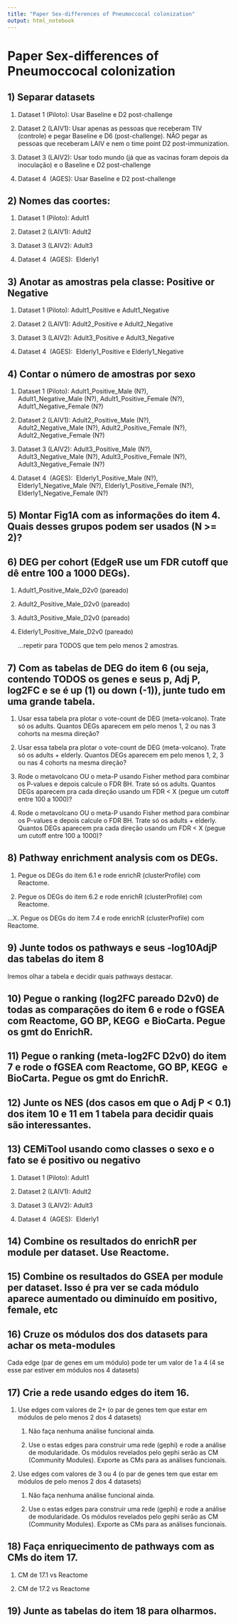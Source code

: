 ```yaml
---
title: "Paper Sex-differences of Pneumoccocal colonization"
output: html_notebook
---
```


# Paper Sex-differences of Pneumoccocal colonization

## 1) Separar datasets

1.  Dataset 1 (Piloto): Usar Baseline e D2 post-challenge

2.  Dataset 2 (LAIV1): Usar apenas as pessoas que receberam TIV (controle) e pegar Baseline e D6 (post-challenge). NÃO pegar as pessoas que receberam LAIV e nem o time point D2 post-immunization.

3.  Dataset 3 (LAIV2): Usar todo mundo (já que as vacinas foram depois da inoculação) e o Baseline e D2 post-challenge

4.  Dataset 4  (AGES): Usar Baseline e D2 post-challenge

## 2) Nomes das coortes:

1.  Dataset 1 (Piloto): Adult1

2.  Dataset 2 (LAIV1): Adult2

3.  Dataset 3 (LAIV2): Adult3

4.  Dataset 4  (AGES):  Elderly1

## 3) Anotar as amostras pela classe: Positive or Negative 

1.  Dataset 1 (Piloto): Adult1_Positive e Adult1_Negative

2.  Dataset 2 (LAIV1): Adult2_Positive e Adult2_Negative

3.  Dataset 3 (LAIV2): Adult3_Positive e Adult3_Negative

4.  Dataset 4  (AGES):  Elderly1_Positive e Elderly1_Negative

## 4) Contar o número de amostras por sexo

1.  Dataset 1 (Piloto): Adult1_Positive_Male (N?),  Adult1_Negative_Male (N?), Adult1_Positive_Female (N?),  Adult1_Negative_Female (N?)

2.  Dataset 2 (LAIV1): Adult2_Positive_Male (N?),  Adult2_Negative_Male (N?), Adult2_Positive_Female (N?),  Adult2_Negative_Female (N?)

3.  Dataset 3 (LAIV2): Adult3_Positive_Male (N?),  Adult3_Negative_Male (N?), Adult3_Positive_Female (N?),  Adult3_Negative_Female (N?)

4.  Dataset 4  (AGES):  Elderly1_Positive_Male (N?),  Elderly1_Negative_Male (N?), Elderly1_Positive_Female (N?),  Elderly1_Negative_Female (N?)

## 5) Montar Fig1A com as informações do item 4. Quais desses grupos podem ser usados (N \>= 2)?

## 6) DEG per cohort (EdgeR use um FDR cutoff que dê entre 100 a 1000 DEGs). 

1.  Adult1_Positive_Male_D2v0 (pareado)

2.  Adult2_Positive_Male_D2v0 (pareado)

3.  Adult3_Positive_Male_D2v0 (pareado)

4.  Elderly1_Positive_Male_D2v0 (pareado)

    ...repetir para TODOS que tem pelo menos 2 amostras.

## 7) Com as tabelas de DEG do item 6 (ou seja, contendo TODOS os genes e seus p, Adj P, log2FC e se é up (1) ou down (-1)), junte tudo em uma grande tabela.

1.  Usar essa tabela pra plotar o vote-count de DEG (meta-volcano). Trate só os adults. Quantos DEGs aparecem em pelo menos 1, 2 ou nas 3 cohorts na mesma direção?

2.  Usar essa tabela pra plotar o vote-count de DEG (meta-volcano). Trate só os adults + elderly. Quantos DEGs aparecem em pelo menos 1, 2, 3 ou nas 4 cohorts na mesma direção?

3.  Rode o metavolcano OU o meta-P usando Fisher method para combinar os P-values e depois calcule o FDR BH. Trate só os adults. Quantos DEGs aparecem pra cada direção usando um FDR \< X (pegue um cutoff entre 100 a 1000)?

4.  Rode o metavolcano OU o meta-P usando Fisher method para combinar os P-values e depois calcule o FDR BH. Trate só os adults + elderly. Quantos DEGs aparecem pra cada direção usando um FDR \< X (pegue um cutoff entre 100 a 1000)?\

## 8) Pathway enrichment analysis com os DEGs.

1.  Pegue os DEGs do item 6.1 e rode enrichR (clusterProfile) com Reactome. 

2.  Pegue os DEGs do item 6.2 e rode enrichR (clusterProfile) com Reactome.

...X. Pegue os DEGs do item 7.4 e rode enrichR (clusterProfile) com Reactome.   \

## 9) Junte todos os pathways e seus -log10AdjP das tabelas do item 8

Iremos olhar a tabela e decidir quais pathways destacar.

## 10) Pegue o ranking (log2FC pareado D2v0) de todas as comparações do item 6 e rode o fGSEA com Reactome, GO BP, KEGG  e BioCarta. Pegue os gmt do EnrichR. 

## 11) Pegue o ranking (meta-log2FC D2v0) do item 7 e rode o fGSEA com Reactome, GO BP, KEGG  e BioCarta. Pegue os gmt do EnrichR.

## 12) Junte os NES (dos casos em que o Adj P \< 0.1) dos item 10 e 11 em 1 tabela para decidir quais são interessantes.

## 13) CEMiTool usando como classes o sexo e o fato se é positivo ou negativo

1.  Dataset 1 (Piloto): Adult1

2.  Dataset 2 (LAIV1): Adult2

3.  Dataset 3 (LAIV2): Adult3

4.  Dataset 4  (AGES):  Elderly1

## 14) Combine os resultados do enrichR per module per dataset. Use Reactome. 

## 15) Combine os resultados do GSEA per module per dataset. Isso é pra ver se cada módulo aparece aumentado ou diminuído em positivo, female, etc 

## 16) Cruze os módulos dos dos datasets para achar os meta-modules

Cada edge (par de genes em um módulo) pode ter um valor de 1 a 4 (4 se esse par estiver em módulos nos 4 datasets)

## 17) Crie a rede usando edges do item 16.

1.  Use edges com valores de 2+ (o par de genes tem que estar em módulos de pelo menos 2 dos 4 datasets)

    1.  Não faça nenhuma análise funcional ainda.

    2.  Use o estas edges para construir uma rede (gephi) e rode a análise de modularidade. Os módulos revelados pelo gephi serão as CM (Community Modules). Exporte as CMs para as análises funcionais.

2.  Use edges com valores de 3 ou 4 (o par de genes tem que estar em módulos de pelo menos 2 dos 4 datasets)

    1.  Não faça nenhuma análise funcional ainda.

    2.  Use o estas edges para construir uma rede (gephi) e rode a análise de modularidade. Os módulos revelados pelo gephi serão as CM (Community Modules). Exporte as CMs para as análises funcionais.

## 18) Faça enriquecimento de pathways com as CMs do item 17.

1.  CM de 17.1 vs Reactome

2.  CM de 17.2 vs Reactome\

## 19) Junte as tabelas do item 18 para olharmos.
